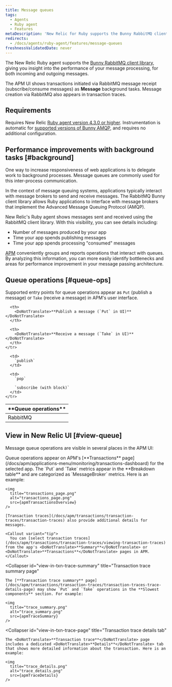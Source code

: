 ```yaml
---
title: Message queues
tags:
  - Agents
  - Ruby agent
  - Features
metaDescription: 'New Relic for Ruby supports the Bunny RabbitMQ client library, giving you insight into the performance of your message processing.'
redirects:
  - /docs/agents/ruby-agent/features/message-queues
freshnessValidatedDate: never
---
```





The New Relic Ruby agent supports the [Bunny RabbitMQ client library](https://rubygems.org/gems/bunny), giving you insight into the performance of your message processing, for both incoming and outgoing messages.

The APM UI shows transactions initiated via RabbitMQ message receipt (subscribe/consume messages) as <DoNotTranslate>**Message**</DoNotTranslate> background tasks. Message creation via RabbitMQ also appears in transaction traces.

## Requirements

Requires New Relic [Ruby agent version 4.3.0 or higher](/docs/release-notes/agent-release-notes/ruby-release-notes). Instrumentation is automatic for [supported versions of Bunny AMQP](/docs/agents/ruby-agent/getting-started/ruby-agent-requirements-supported-frameworks#other), and requires no additional configuration.

## Performance improvements with background tasks [#background]

One way to increase responsiveness of web applications is to delegate work to background processes. Message queues are commonly used for this inter-process communication.

In the context of message queuing systems, applications typically interact with message brokers to send and receive messages. The RabbitMQ Bunny client library allows Ruby applications to interface with message brokers that implement the Advanced Message Queuing Protocol (AMQP).

New Relic's Ruby agent shows messages sent and received using the RabbitMQ client library. With this visibility, you can see details including:

* Number of messages produced by your app
* Time your app spends publishing messages
* Time your app spends processing "consumed" messages

[APM](#view-queue) conveniently groups and reports operations that interact with queues. By analyzing this information, you can more easily identify bottlenecks and areas for performance improvement in your message passing architecture.

## Queue operations [#queue-ops]

Supported entry points for queue operations appear as `Put` (publish a message) or `Take` (receive a message) in APM's user interface.

<table>
  <thead>
    <tr>
      <th width={150}>
        <DoNotTranslate>**Queue operations**</DoNotTranslate>
      </th>

      <th>
        <DoNotTranslate>**Publish a message (`Put` in UI)**</DoNotTranslate>
      </th>

      <th>
        <DoNotTranslate>**Receive a message (`Take` in UI)**</DoNotTranslate>
      </th>
    </tr>
  </thead>

  <tbody>
    <tr>
      <td>
        RabbitMQ
      </td>

      <td>
        `publish`
      </td>

      <td>
        `pop`

        `subscribe (with block)`
      </td>
    </tr>
  </tbody>
</table>

## View in New Relic UI [#view-queue]

Message queue operations are visible in several places in the APM UI:

<CollapserGroup>
  <Collapser
    id="view-in-txn-page"
    title="Transactions page"
  >
    Queue operations appear on APM's [<DoNotTranslate>**Transactions**</DoNotTranslate> page](/docs/apm/applications-menu/monitoring/transactions-dashboard) for the selected app. The `Put` and `Take` metrics appear in the <DoNotTranslate>**Breakdown table**</DoNotTranslate> and are categorized as `MessageBroker` metrics. Here is an example:

    <img
      title="transactions_page.png"
      alt="transactions_page.png"
      src={apmTransactionsOverview}
    />

    [Transaction traces](/docs/apm/transactions/transaction-traces/transaction-traces) also provide additional details for messages.

    <Callout variant="tip">
      You can [select transaction traces](/docs/apm/transactions/transaction-traces/viewing-transaction-traces) from the app's <DoNotTranslate>**Summary**</DoNotTranslate> or <DoNotTranslate>**Transactions**</DoNotTranslate> pages in APM.
    </Callout>
  </Collapser>

  <Collapser
    id="view-in-txn-trace-summary"
    title="Transaction trace summary page"
  >
    The [**Transaction trace summary** page](/docs/apm/transactions/transaction-traces/transaction-traces-trace-details-page) may show `Put` and `Take` operations in the **Slowest components** section. For example:

    <img
      title="trace_summary.png"
      alt="trace_summary.png"
      src={apmTraceSummary}
    />
  </Collapser>

  <Collapser
    id="view-in-txn-trace-page"
    title="Transaction trace details tab"
  >
    The <DoNotTranslate>**Transaction trace**</DoNotTranslate> page includes a dedicated <DoNotTranslate>**Details**</DoNotTranslate> tab that shows more detailed information about the transaction. Here is an example:

    <img
      title="trace_details.png"
      alt="trace_details.png"
      src={apmTraceDetails}
    />
  </Collapser>
</CollapserGroup>
